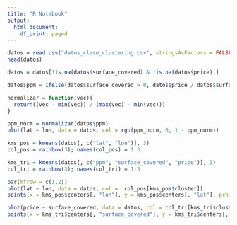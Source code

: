 ```yaml
---
title: "R Notebook"
output:
  html_document:
    df_print: paged
---
```


```r
datos = read.csv("datos_clase_clustering.csv", stringsAsFactors = FALSE)
head(datos)
```

```r
datos = datos[!is.na(datos$surface_covered) & !is.na(datos$price),]

datos$ppm = ifelse(datos$surface_covered > 0, datos$price / datos$surface_covered, 0)
```

```r
normalizar = function(vec){
  return((vec - min(vec)) / (max(vec) - min(vec)))
}

ppm_norm = normalizar(datos$ppm)
plot(lat ~ lon, data = datos, col = rgb(ppm_norm, 0, 1 - ppm_norm))
```

```r
kms_pos = kmeans(datos[, c("lat", "lon")], 3)
col_pos = rainbow(3); names(col_pos) = 1:3

kms_tri = kmeans(datos[, c("ppm", "surface_covered", "price")], 3)
col_tri = rainbow(3); names(col_tri) = 1:3 

par(mfrow = c(1,2))
plot(lat ~ lon, data = datos, col =  col_pos[kms_pos$cluster])
points(x = kms_pos$centers[, "lon"], y = kms_pos$centers[, "lat"], pch = 18)

plot(price ~ surface_covered, data = datos, col = col_tri[kms_tri$cluster])
points(x = kms_tri$centers[, "surface_covered"], y = kms_tri$centers[, "price"], pch = 18)
```

